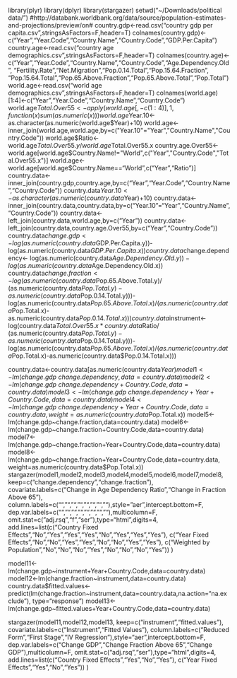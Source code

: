 library(plyr)
library(dplyr)
library(stargazer)
setwd("~/Downloads/political data/")
#http://databank.worldbank.org/data/source/population-estimates-and-projections/preview/on#
country.gdp<-read.csv("country gdp per capita.csv",stringsAsFactors=F,header=T)
colnames(country.gdp)<-c("Year","Year.Code","Country.Name","Country.Code","GDP.Per.Capita")
country.age<-read.csv("country age demographics.csv",stringsAsFactors=F,header=T)
colnames(country.age)<-c("Year","Year.Code","Country.Name","Country.Code","Age.Dependency.Old",
                         "Fertility.Rate","Net.Migration","Pop.0.14.Total","Pop.15.64.Fraction",
                         "Pop.15.64.Total","Pop.65.Above.Fraction","Pop.65.Above.Total","Pop.Total")
world.age<-read.csv("world age demographics.csv",stringsAsFactors=F,header=T)
colnames(world.age)[1:4]<-c("Year","Year.Code","Country.Name","Country.Code")
world.age$Total.Over55<-apply(world.age[,-c(1:4)],1,function(x) sum(as.numeric(x)))
world.age$Year.10<-as.character(as.numeric(world.age$Year)+10)
world.age<-inner_join(world.age,world.age,by=c("Year.10"="Year","Country.Name","Country.Code"))
world.age$Ratio<-world.age$Total.Over55.y/world.age$Total.Over55.x
country.age.Over55<-world.age[world.age$Country.Name!="World",c("Year","Country.Code","Total.Over55.x")]
world.age<-world.age[world.age$Country.Name=="World",c("Year","Ratio")]
country.data<-inner_join(country.gdp,country.age,by=c("Year","Year.Code","Country.Name","Country.Code"))
country.data$Year.10<-as.character(as.numeric(country.data$Year)+10)
country.data<-inner_join(country.data,country.data,by=c("Year.10"="Year","Country.Name","Country.Code"))
country.data<-left_join(country.data,world.age,by=c("Year"))
country.data<-left_join(country.data,country.age.Over55,by=c("Year","Country.Code"))
country.data$change.gdp<-
  log(as.numeric(country.data$GDP.Per.Capita.y))-log(as.numeric(country.data$GDP.Per.Capita.x))
country.data$change.dependency<-
  log(as.numeric(country.data$Age.Dependency.Old.y))-log(as.numeric(country.data$Age.Dependency.Old.x))
country.data$change.fraction<-
  log(as.numeric(country.data$Pop.65.Above.Total.y)/
        (as.numeric(country.data$Pop.Total.y)-as.numeric(country.data$Pop.0.14.Total.y)))-
  log(as.numeric(country.data$Pop.65.Above.Total.x)/
        (as.numeric(country.data$Pop.Total.x)-as.numeric(country.data$Pop.0.14.Total.x)))
country.data$instrument<-
  log(country.data$Total.Over55.x*country.data$Ratio/
        (as.numeric(country.data$Pop.Total.y)-as.numeric(country.data$Pop.0.14.Total.y)))-
  log(as.numeric(country.data$Pop.65.Above.Total.x)/
        (as.numeric(country.data$Pop.Total.x)-as.numeric(country.data$Pop.0.14.Total.x)))

country.data<-country.data[as.numeric(country.data$Year)%%10==0,]
model1<-lm(change.gdp~change.dependency,data=country.data)
model2<-lm(change.gdp~change.dependency+Country.Code,data=country.data)
model3<-lm(change.gdp~change.dependency+Year+Country.Code,data=country.data)
model4<-lm(change.gdp~change.dependency+Year+Country.Code,data=country.data,
           weight=as.numeric(country.data$Pop.Total.x))
model5<-lm(change.gdp~change.fraction,data=country.data)
model6<-lm(change.gdp~change.fraction+Country.Code,data=country.data)
model7<-lm(change.gdp~change.fraction+Year+Country.Code,data=country.data)
model8<-lm(change.gdp~change.fraction+Year+Country.Code,data=country.data,
           weight=as.numeric(country.data$Pop.Total.x))
stargazer(model1,model2,model3,model4,model5,model6,model7,model8,
          keep=c("change.dependency","change.fraction"),
          covariate.labels=c("Change in Age Dependency Ratio","Change in Fraction Above 65"),
          column.labels=c("","","","","","","",""),style="aer",intercept.bottom=F,
          dep.var.labels=c("","","","","","","",""),multicolumn=F,
          omit.stat=c("adj.rsq","f","ser"),type="html",digits=4,
          add.lines=list(c("Country Fixed Effects","No","Yes","Yes","Yes","No","Yes","Yes","Yes"),
                           c("Year Fixed Effects","No","No","Yes","Yes","No","No","Yes","Yes"),
                           c("Weighted by Population","No","No","No","Yes","No","No","No","Yes"))
          )

model11<-lm(change.gdp~instrument+Year+Country.Code,data=country.data)
model12<-lm(change.fraction~instrument,data=country.data)
country.data$fitted.values<-predict(lm(change.fraction~instrument,data=country.data,na.action="na.exclude"),
                                    type="response")
model13<-lm(change.gdp~fitted.values+Year+Country.Code,data=country.data)

stargazer(model11,model12,model13,
          keep=c("instrument","fitted.values"),
          covariate.labels=c("Instrument","Fitted Values"),
          column.labels=c("Reduced Form","First Stage","IV Regression"),style="aer",intercept.bottom=F,
          dep.var.labels=c("Change GDP","Change Fraction Above 65","Change GDP"),multicolumn=F,
          omit.stat=c("adj.rsq","ser"),type="html",digits=4,
          add.lines=list(c("Country Fixed Effects","Yes","No","Yes"),
                         c("Year Fixed Effects","Yes","No","Yes"))
          )


